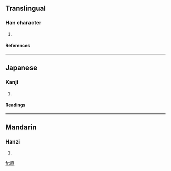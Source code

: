 ==Translingual==
===Han character===
{{Han char|rad=厂|as=10|sn=12|four=7128<sub>1</sub>|canj=一十月金 (MJBC)}}
# {{defn|Han}}
====References====
{{Han ref|kx=0162.330|dkj=02998|dj=0370.120|hdz=10076.070|uh=53A7|ud=21415|bh=D865|bd=55397}}
----
==Japanese==
===Kanji===
{{ja-kanji|grade=|rs=厂10}}
# {{defn|Japanese}} 
====Readings====
{{ja-readings|on=[[てん]] (ten)|kun=[[つか]] (tsuka)}}
----
==Mandarin==
===Hanzi===
{{cmn-hanzi|pin=[[diān]] (dian1), [[jǐn]] (jin3)|wg=tien<sup>1</sup>, chin<sup>3</sup>}}
# {{defn|Mandarin}}

[[fr:厧]]